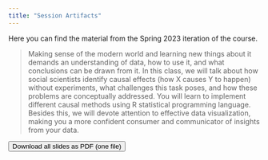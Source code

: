 ```yaml
---
title: "Session Artifacts"
---
```


Here you can find the material from the Spring 2023 iteration of the course.

> Making sense of the modern world and learning new things about it demands an understanding of data, how to use it, and what conclusions can be drawn from it. In this class, we will talk about how social scientists identify causal effects (how X causes Y to happen) without experiments, what challenges this task poses, and how these problems are conceptually addressed. You will learn to implement different causal methods using R statistical programming language. Besides this, we will devote attention to effective data visualization, making you a more confident consumer and communicator of insights from your data. 

[<button class="btn"><i class="fa fa-download"></i> Download all slides as PDF (one file)</button>](../files/r4da_s23.pdf)



